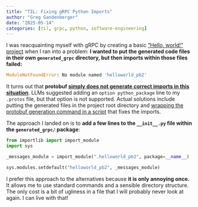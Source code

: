 ```yaml
---
title: "TIL: Fixing gRPC Python Imports"
author: "Greg Gandenberger"
date: "2025-05-14"
categories: [til, grpc, python, software-engineering]
---
```


I was reacquainting myself with gRPC by creating a basic ["Hello, world!" project](https://github.com/gsganden/grpc_python_hello_world) when I ran into a problem: **I wanted to put the generated code files in their own `generated_grpc` directory, but then imports within those files failed:**

```python
ModuleNotFoundError: No module named 'helloworld_pb2'
```

It turns out that **protobuf [simply does not generate correct imports in this situation](https://github.com/protocolbuffers/protobuf/issues/7061)**. LLMs suggested adding an `option python_package` line to my `.protos` file, but that option is not supported. Actual solutions include putting the generated files in the project root directory and [wrapping the protobuf generation command in a script](https://github.com/protocolbuffers/protobuf/issues/7061#issuecomment-2653091946) that fixes the imports. 

The approach I landed on is to **add a few lines to the `__init__.py` file within the `generated_grpc/` package**:

   ```python
   from importlib import import_module
   import sys

   _messages_module = import_module(".helloworld_pb2", package=__name__)

   sys.modules.setdefault("helloworld_pb2", _messages_module)
   ```

I prefer this approach to the alternatives because **it is only annoying once.** It allows me to use standard commands and a sensible directory structure. The only cost is a bit of ugliness in a file that I will probably never look at again. I can live with that!
